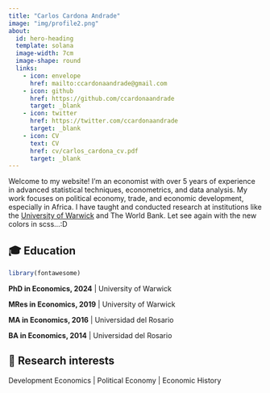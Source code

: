 ```yaml
---
title: "Carlos Cardona Andrade"
image: "img/profile2.png"
about: 
  id: hero-heading
  template: solana
  image-width: 7cm
  image-shape: round
  links:
    - icon: envelope
      href: mailto:ccardonaandrade@gmail.com
    - icon: github
      href: https://github.com/ccardonaandrade
      target: _blank
    - icon: twitter
      href: https://twitter.com/ccardonaandrade
      target: _blank
    - icon: CV
      text: CV
      href: cv/carlos_cardona_cv.pdf
      target: _blank
---
```


::: {#hero-heading}

Welcome to my website! I’m an economist with over 5 years of experience in advanced statistical techniques, econometrics, and data analysis. My work focuses on political economy, trade, and economic development, especially in Africa. I have taught and conducted research at institutions like the [University of Warwick](https://warwick.ac.uk/) and The World Bank. Let see again with the new colors in scss...:D

## 🎓 Education

```r
library(fontawesome)
```

**PhD in Economics, 2024** \| University of Warwick

**MRes in Economics, 2019** \| University of Warwick

**MA in Economics, 2016** \| Universidad del Rosario

**BA in Economics, 2014** \| Universidad del Rosario

## 🔎 Research interests

Development Economics \| Political Economy \| Economic History

:::

